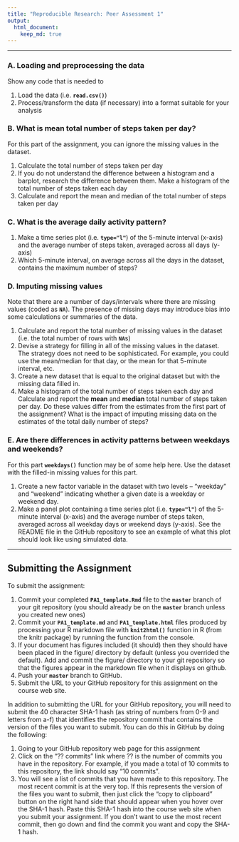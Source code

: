 ```yaml
---
title: "Reproducible Research: Peer Assessment 1"
output: 
  html_document:
    keep_md: true
---
```


---

### A. Loading and preprocessing the data
Show any code that is needed to

1. Load the data (i.e. **`read.csv()`**)
2. Process/transform the data (if necessary) into a format suitable for your analysis

### B. What is mean total number of steps taken per day?
For this part of the assignment, you can ignore the missing values in the dataset.

1. Calculate the total number of steps taken per day
2. If you do not understand the difference between a histogram and a barplot, research the difference between them. Make a histogram of the total number of steps taken each day
3. Calculate and report the mean and median of the total number of steps taken per day

### C. What is the average daily activity pattern?

1. Make a time series plot (i.e. **`type="l"`**) of the 5-minute interval (x-axis) and the average number of steps taken, averaged across all days (y-axis)
2. Which 5-minute interval, on average across all the days in the dataset, contains the maximum number of steps?

### D. Imputing missing values

Note that there are a number of days/intervals where there are missing values (coded as **`NA`**). The presence of missing days may introduce bias into some calculations or summaries of the data.

1. Calculate and report the total number of missing values in the dataset (i.e. the total number of rows with **`NA`**s)
2. Devise a strategy for filling in all of the missing values in the dataset. The strategy does not need to be sophisticated. For example, you could use the mean/median for that day, or the mean for that 5-minute interval, etc.
3. Create a new dataset that is equal to the original dataset but with the missing data filled in.
4. Make a histogram of the total number of steps taken each day and Calculate and report the **mean** and **median** total number of steps taken per day. Do these values differ from the estimates from the first part of the assignment? What is the impact of imputing missing data on the estimates of the total daily number of steps?

### E. Are there differences in activity patterns between weekdays and weekends?
For this part **`weekdays()`** function may be of some help here. Use the dataset with the filled-in missing values for this part.

1. Create a new factor variable in the dataset with two levels – “weekday” and “weekend” indicating whether a given date is a weekday or weekend day.
2. Make a panel plot containing a time series plot (i.e. **`type="l"`**) of the 5-minute interval (x-axis) and the average number of steps taken, averaged across all weekday days or weekend days (y-axis). See the README file in the GitHub repository to see an example of what this plot should look like using simulated data.

---

## Submitting the Assignment

To submit the assignment:

1. Commit your completed **`PA1_template.Rmd`** file to the **`master`** branch of your git repository (you should already be on the **`master`** branch unless you created new ones)
2. Commit your **`PA1_template.md`** and **`PA1_template.html`** files produced by processing your R markdown file with **`knit2html()`** function in R (from the knitr package) by running the function from the console.
3. If your document has figures included (it should) then they should have been placed in the figure/ directory by default (unless you overrided the default). Add and commit the figure/ directory to your git repository so that the figures appear in the markdown file when it displays on github.
4. Push your **`master`** branch to GitHub.
5. Submit the URL to your GitHub repository for this assignment on the course web site.

In addition to submitting the URL for your GitHub repository, you will need to submit the 40 character SHA-1 hash (as string of numbers from 0-9 and letters from a-f) that identifies the repository commit that contains the version of the files you want to submit. You can do this in GitHub by doing the following:

1. Going to your GitHub repository web page for this assignment
2. Click on the “?? commits” link where ?? is the number of commits you have in the repository. For example, if you made a total of 10 commits to this repository, the link should say “10 commits”.
3. You will see a list of commits that you have made to this repository. The most recent commit is at the very top. If this represents the version of the files you want to submit, then just click the “copy to clipboard” button on the right hand side that should appear when you hover over the SHA-1 hash. Paste this SHA-1 hash into the course web site when you submit your assignment. If you don't want to use the most recent commit, then go down and find the commit you want and copy the SHA-1 hash.